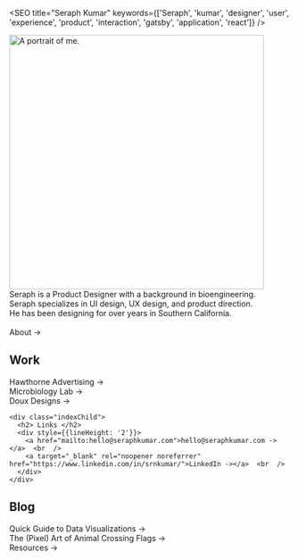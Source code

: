 
<SEO title="Seraph Kumar" keywords={['Seraph', 'kumar', 'designer', 'user', 'experience', 'product', 'interaction', 'gatsby', 'application', 'react']} />


<img height="456px" loading="eager" src={portrait} alt="A portrait of me." class="portrait"/>

<div style={{fontWeight: '400', marginTop: '25px'}}>
  Seraph is a Product Designer with a background in bioengineering. <br  />
  Seraph specializes in UI design, UX design, and product direction.  <br  />
  He has been designing for over <Experience /> years in Southern California.<br  />  <br  />

  <Link to="/about/">About -></Link>

  <div class="indexParent">
    <div class="indexChild">
      <h2> Work </h2>
      <div style={{lineHeight: '2'}}>
        <Link to="/hawthorne/">Hawthorne Advertising -></Link>  <br  />
        <Link to="/lab/">Microbiology Lab -></Link>  <br  />
        <Link to="/doux/">Doux Designs -></Link>
      </div>
    </div>
    
    <div class="indexChild">
      <h2> Links </h2>
      <div style={{lineHeight: '2'}}>
        <a href="mailto:hello@seraphkumar.com">hello@seraphkumar.com -></a>  <br  />
        <a target="_blank" rel="noopener noreferrer" href="https://www.linkedin.com/in/srnkumar/">LinkedIn -></a>  <br  />
      </div>
    </div>
  </div>

  <div>
    <h2> Blog </h2>
    <div style={{lineHeight: '2'}}>
      <Link to="/blog4/">Quick Guide to Data Visualizations -></Link>  <br  />
      <Link to="/blog3/">The (Pixel) Art of Animal Crossing Flags -></Link>  <br  />
      <Link to="/resources/">Resources -></Link>  <br  />
    </div>
  </div>
</div>